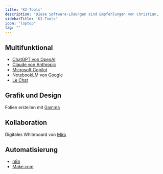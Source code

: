 ```yaml
---
title: 'KI-Tools'
description: "Diese Software-Lösungen sind Empfehlungen von Christian, denn sie beherrschen bestimmte KI-Funktionalitäten schon sehr gut."
sidebarTitle: 'KI-Tools'
icon: "laptop"
tag: ""
---
```


## Multifunktional

- [ChatGPT von OpenAI](chatgpt/index)
- [Claude von Anthropic](claude/index)
- [Microsoft Copilot](microsoft-copilot/index)
- [NotebookLM von Google](notebooklm/index)
- [Le Chat](le-chat/index)

## Grafik und Design

Folien erstellen mit [Gamma](gamma/index)

## Kollaboration

Digitales Whiteboard von [Miro](Miro/index)

## Automatisierung

- [n8n](n8n/index)
- [Make.com](make/index)
